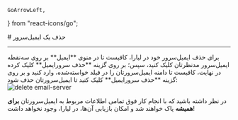     GoArrowLeft,
} from "react-icons/go";

<Layout>
# حذف یک ایمیل‌سرور

<hr className="mb-2" />
برای حذف ایمیل‌سرور خود در لیارا، کافیست تا در منوی **ایمیل‌** بر روی سه‌نقطه ایمیل‌سرور مدنظرتان کلیک کنید،
سپس؛ بر روی گزینه **حذف سرورایمیل** کلیک کرده 
در نهایت، کافیست تا دامنه ایمیل‌سرور‌تان را در فیلد خواسته‌شده، وارد کنید و بر روی گزینه **حذف سرورایمیل** کلیک کنید تا ایمیل‌سرور‌تان حذف شود:
<div className="h-4" />
<img src="https://files.liara.ir/liara/docs/delete-email-server.gif" alt="delete email-server"/>
<div className="h-4" />

در نظر داشته باشید که با انجام کار فوق تمامی اطلاعات مربوط به ایمیل‌سرور‌تان
**برای همیشه** پاک خواهند شد و امکان بازیابی آن‌ها، در لیارا، وجود نخواهد داشت!

</Layout>